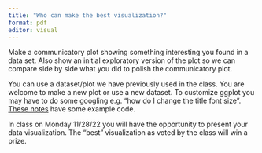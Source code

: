 ```yaml
---
title: "Who can make the best visualization?"
format: pdf
editor: visual
---
```


Make a communicatory plot showing something interesting you found in a data set. Also show an initial exploratory version of the plot so we can compare side by side what you did to polish the communicatory plot.

You can use a dataset/plot we have previously used in the class. You are welcome to make a new plot or use a new dataset. To customize ggplot you may have to do some googling e.g. "how do I change the title font size". [These notes](https://idc9.github.io/stor390/notes/custom_viz/custom_viz.html) have some example code.

In class on Monday 11/28/22 you will have the opportunity to present your data visualization. The "best" visualization as voted by the class will win a prize.
